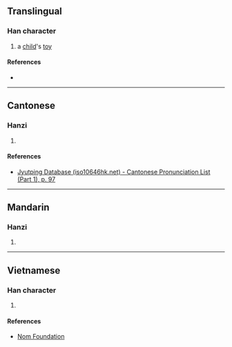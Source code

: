 {{also|嘎}}
{{character info/new}}
==Translingual==

===Han character===
{{Han char|rn=42|rad=小|as=06|sn=9|four=|canj=FKF,XFKF|ids=⿱尖小}}

# a [[child]]'s [[toy]]

====References====
* {{Han ref|kx=0297.151|dkj=07500|hdz=10564.060|uh=5C1C|ud=23580}}

----

==Cantonese==

===Hanzi===
{{yue-hanzi|jyut=[[gaat3]], [[gaa1]]|y=gaat3, ga1}}

# {{defn|lang=yue|sort=小06}}

====References====
* [http://www.iso10646hk.net/jp/document/download.jsp Jyutping Database (iso10646hk.net) - Cantonese Pronunciation List (Part 1), p. 97]

----

==Mandarin==

===Hanzi===
{{cmn-hanzi|pin=[[gá]] ([[ga2]])|wg=ka<sup>2</sup>}}

# {{defn|lang=cmn|sort=小06}}

----

==Vietnamese==

===Han character===
{{vi-readings|rs=小06|hanviet=ca}}

# {{defn|lang=vi|sort=小06}}

====References====
* [http://nomfoundation.org/common/nom_details.php?codepoint=5c1c Nom Foundation]